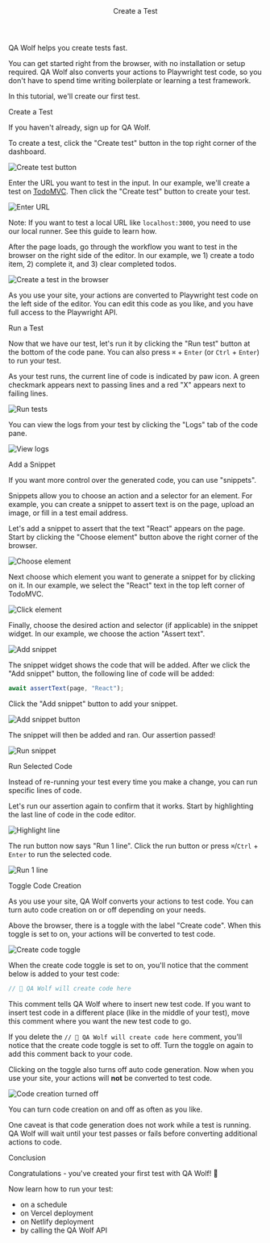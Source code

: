 

<Layout>

<Header>Create a Test</Header>

<StartTutorial />

QA Wolf helps you create tests fast.

You can get started right from the browser, with no installation or setup required. QA Wolf also converts your actions to <ExternalLink href="https://playwright.dev/docs/core-concepts">Playwright</ExternalLink> test code, so you don't have to spend time writing boilerplate or learning a test framework.

In this tutorial, we'll create our first test.

<SubHeader>Create a Test</SubHeader>

If you haven't already, <ExternalLink href="https://www.qawolf.com/sign-up">sign up for QA Wolf</ExternalLink>.

To create a test, click the "Create test" button in the top right corner of the dashboard.

<Image
  alt="Create test button"
  height={349}
  src="/docs/create-a-test/create-test-button.png"
  width={1600}
/>

Enter the URL you want to test in the input. In our example, we'll create a test on <a href='http://todomvc.com/examples/react' target="_blank">TodoMVC</a>. Then click the "Create test" button to create your test.

<Image
  alt="Enter URL"
  height={759}
  src="/docs/create-a-test/enter-url.png"
  width={1600}
/>

Note: If you want to test a local URL like `localhost:3000`, you need to use our local runner. See <Link href="/docs/use-localhost">this guide</Link> to learn how.

After the page loads, go through the workflow you want to test in the browser on the right side of the editor. In our example, we 1) create a todo item, 2) complete it, and 3) clear completed todos.

<Image
  alt="Create a test in the browser"
  height={778}
  src="/docs/create-a-test/created-test.png"
  width={1600}
/>

As you use your site, your actions are converted to <ExternalLink href="https://playwright.dev/docs/core-concepts">Playwright</ExternalLink> test code on the left side of the editor. You can edit this code as you like, and you have full access to the <ExternalLink href="https://playwright.dev/docs/api/class-playwright" target="_blank">Playwright API</ExternalLink>.

<SubHeader>Run a Test</SubHeader>

Now that we have our test, let's run it by clicking the "Run test" button at the bottom of the code pane. You can also press `⌘` + `Enter` (or `Ctrl` + `Enter`) to run your test.

As your test runs, the current line of code is indicated by paw icon. A green checkmark appears next to passing lines and a red "X" appears next to failing lines.

<Image
  alt="Run tests"
  height={784}
  src="/docs/create-a-test/run-test.png"
  width={1600}
/>

You can view the logs from your test by clicking the "Logs" tab of the code pane.

<Image
  alt="View logs"
  height={784}
  src="/docs/create-a-test/view-logs.png"
  width={1600}
/>

<SubHeader>Add a Snippet</SubHeader>

If you want more control over the generated code, you can use "snippets".

Snippets allow you to choose an action and a selector for an element. For example, you can create a snippet to assert text is on the page, upload an image, or fill in a test email address.

Let's add a snippet to assert that the text "React" appears on the page. Start by clicking the "Choose element" button above the right corner of the browser.

<Image
  alt="Choose element"
  height={783}
  src="/docs/create-a-test/choose-element.png"
  width={1600}
/>

Next choose which element you want to generate a snippet for by clicking on it. In our example, we select the "React" text in the top left corner of TodoMVC.

<Image
  alt="Click element"
  height={781}
  src="/docs/create-a-test/click-element.png"
  width={1600}
/>

Finally, choose the desired action and selector (if applicable) in the snippet widget. In our example, we choose the action "Assert text".

<Image
  alt="Add snippet"
  height={781}
  src="/docs/create-a-test/add-snippet.png"
  width={1600}
/>

The snippet widget shows the code that will be added. After we click the "Add snippet" button, the following line of code will be added:

```js
await assertText(page, "React");
```

Click the "Add snippet" button to add your snippet.

<Image
  alt="Add snippet button"
  height={237}
  src="/docs/create-a-test/add-snippet-button.png"
  width={582}
/>

The snippet will then be added and ran. Our assertion passed!

<Image
  alt="Run snippet"
  height={292}
  src="/docs/create-a-test/run-snippet.png"
  width={581}
/>

<SubHeader>Run Selected Code</SubHeader>

Instead of re-running your test every time you make a change, you can run specific lines of code.

Let's run our assertion again to confirm that it works. Start by highlighting the last line of code in the code editor.

<Image
  alt="Highlight line"
  height={291}
  src="/docs/create-a-test/highlight-line.png"
  width={581}
/>

The run button now says "Run 1 line". Click the run button or press `⌘`/`Ctrl` + `Enter` to run the selected code.

<Image
  alt="Run 1 line"
  height={780}
  src="/docs/create-a-test/run-1-line.png"
  width={1600}
/>

<SubHeader>Toggle Code Creation</SubHeader>

As you use your site, QA Wolf converts your actions to test code. You can turn auto code creation on or off depending on your needs.

Above the browser, there is a toggle with the label "Create code". When this toggle is set to on, your actions will be converted to test code.

<Image
  alt="Create code toggle"
  height={781}
  src="/docs/create-a-test/create-code-toggle.png"
  width={1600}
/>

When the create code toggle is set to on, you'll notice that the comment below is added to your test code:

```js
// 🐺 QA Wolf will create code here
```

This comment tells QA Wolf where to insert new test code. If you want to insert test code in a different place (like in the middle of your test), move this comment where you want the new test code to go.

If you delete the `// 🐺 QA Wolf will create code here` comment, you'll notice that the create code toggle is set to off. Turn the toggle on again to add this comment back to your code.

Clicking on the toggle also turns off auto code generation. Now when you use your site, your actions will **not** be converted to test code.

<Image
  alt="Code creation turned off"
  height={780}
  src="/docs/create-a-test/create-code-off.png"
  width={1600}
/>

You can turn code creation on and off as often as you like.

One caveat is that code generation does not work while a test is running. QA Wolf will wait until your test passes or fails before converting additional actions to code.

<SubHeader>Conclusion</SubHeader>

Congratulations - you've created your first test with QA Wolf! 🎉

Now learn how to run your test:

- <Link href="/docs/run-tests-on-a-schedule">on a schedule</Link>
- <Link href="/docs/run-tests-on-vercel-deployment">on Vercel deployment</Link>
- <Link href="/docs/run-tests-on-netlify-deployment">
    on Netlify deployment
  </Link>
- <Link href="/docs/run-tests-with-api">by calling the QA Wolf API</Link>

</Layout>
